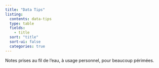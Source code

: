 ```yaml
---
title: "Data Tips"
listing: 
  contents: data-tips
  type: table
  fields: 
    - title
  sort: "title"
  sort-ui: false
  categories: true 
---
```


Notes prises au fil de l'eau, à usage personnel, pour beaucoup périmées. 